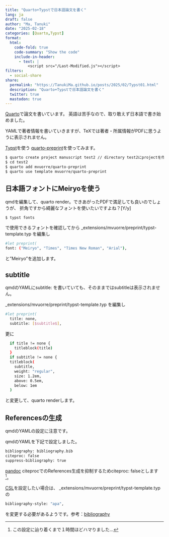 ```yaml
---
title: "Quarto+Typstで日本語論文を書く"
lang: ja
draft: false
author: "Ma, Tanuki"
date: "2025-02-18"
categories: [Quarto,Typst]
format:
  html:
    code-fold: true
    code-summary: "Show the code"
    include-in-header: 
      - text: |
          <script src="/Last-Modified.js"></script>
filters:
  - social-share
share:
  permalink: "https://TanukiMa.github.io/posts/2025/02/Typst01.html"
  description: "Quarto+Typstで日本語論文を書く"
  twitter: true
  mastodon: true
---
```

[Quarto](https://quarto.org/)で論文を書いています。
英語は苦手なので、取り敢えず日本語で書き始めました。

YAMLで著者情報を書いていきますが、TeXでは著者・所属情報がPDFに思うように表示されません。

[Typst](https://typst.app/)を使う
[quarto-preprint](https://github.com/mvuorre/quarto-preprint)を使ってみます。

```.bash
$ quarto create project manuscript test2 // directory test2にprojectを作る
$ cd test2
$ quarto add mvuorre/quarto-preprint
$ quarto use template mvuorre/quarto-preprint
```

## 日本語フォントにMeiryoを使う

qmdを編集して、quarto render。できあがったPDFで満足しても良いのでしょうが、
折角ですから綺麗なフォントを使いたいですよね？[Y/y]

```.bash
$ typst fonts
````
で使用できるフォントを確認してから
_extensions/mvuorre/preprint/typst-template.typ
を編集し
```.bash
#let preprint(
font: ("Meiryo", "Times", "Times New Roman", "Arial"),
```
と"Meiryo"を追加します。

## subtitle
qmdのYAMLにsubtitle: を書いていても、そのままではsubtitleは表示されません。

_extensions/mvuorre/preprint/typst-template.typ 
を編集し
```.bash
#let preprint(
  title: none,
  subtitle: [$subtitle$],
```
更に
```.bash
  if title != none {
    titleblock(title)
  }
  if subtitle != none {
  titleblock(
    subtitle,
    weight: "regular",
    size: 1.2em,
    above: 0.5em,
    below: 1em
  )
```
と変更して、quarto renderします。

## Referencesの生成
qmdのYAMLの設定に注意です。

qmdのYAMLを下記で設定しました。
```.bash
bibliography: bibliography.bib
citeproc: false
suppress-bibliography: true
```
[pandoc](https://pandoc.org/) citeprocでのReferences生成を抑制するためciteproc: falseとします[^longnote1]。

[^longnote1]: この設定に辿り着くまで１時間ほどハマりました...


[CSL](https://citationstyles.org)を設定したい場合は、
_extensions/mvuorre/preprint/typst-template.typの
```.bash
bibliography-style: "apa",
```
を変更する必要があるようです。参考：[bibliography](https://typst.app/docs/reference/model/bibliography/)
